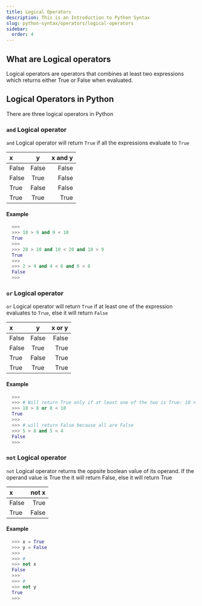 ```yaml
---
title: Logical Operators
description: This is an Introduction to Python Syntax
slug: python-syntax/operators/logical-operators
sidebar:
  order: 4
---
```




## What are Logical operators 

Logical operators are operators that combines at least two expressions which returns either True or False when evaluated.



## Logical Operators in Python 

There are three logical operators in Python 

### `and` Logical operator 

`and` Logical operator will return `True` if all the expressions evaluate to `True`

|  x       |     y    | x and y |
| :---     |   :---:  |  ---:   |
| False    |   False  |  False  |
| False    |   True   |  False  |
| True     |   False  |  False  |
| True     |   True   |  True   |


#### Example 

```py 
  >>> 
  >>> 10 > 9 and 9 < 10
  True 
  >>>
  >>> 20 > 10 and 10 < 20 and 10 > 9
  True 
  >>> 
  >>> 2 > 4 and 4 < 6 and 6 < 8
  False 
  >>>

```

### `or` Logical operator 

`or` Logical operator will return `True` if at least one of the expression evaluates to `True`, else it will return `False`

|  x       |     y    | x or y |
| :---     |   :---:  |  ---:   |
| False    |   False  |  False  |
| False    |   True   |  True   |
| True     |   False  |  True   |
| True     |   True   |  True   |


#### Example 

```py 
  >>> 
  >>> # Will return True only if at least one of the two is True: 10 > 8
  >>> 10 > 8 or 8 < 10
  True
  >>> 
  >>> # will return False because all are False
  >>> 5 > 8 and 5 < 4
  False 
  >>> 
```

### `not` Logical operator 

`not` Logical operator returns the oppsite boolean value of its operand. If the operand value is True the it will return False, else it will return True 

|  x            |   not x    | 
| :---          |    ---:    | 
| False         |   True     | 
| True          |   False    |

#### Example 

```py 
  >>> x = True 
  >>> y = False
  >>> 
  >>> # 
  >>> not x
  False
  >>> 
  >>> # 
  >>> not y 
  True 
  >>>
```
